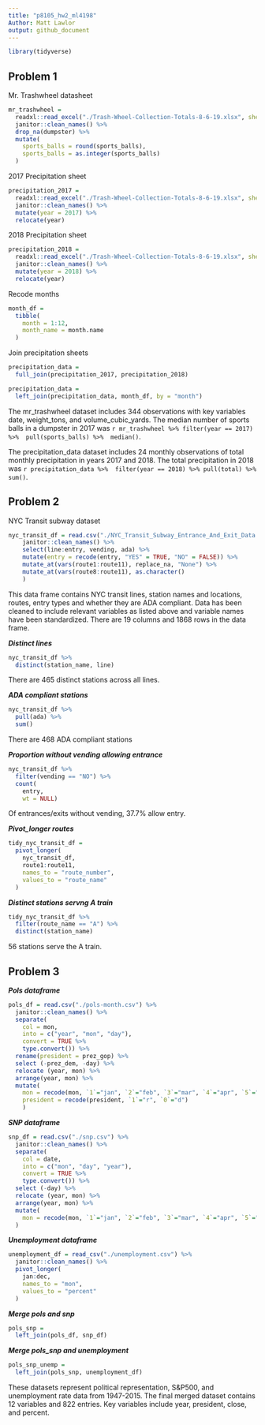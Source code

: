 ```yaml
---
title: "p8105_hw2_ml4198"
Author: Matt Lawlor
output: github_document
---
```


```r
library(tidyverse)
```

## Problem 1

Mr. Trashwheel datasheet

```r
mr_trashwheel = 
  readxl::read_excel("./Trash-Wheel-Collection-Totals-8-6-19.xlsx", sheet = 1, range = "A2:N408") %>% 
  janitor::clean_names() %>% 
  drop_na(dumpster) %>% 
  mutate(
    sports_balls = round(sports_balls),
    sports_balls = as.integer(sports_balls)
  ) 
```

2017 Precipitation sheet

```r
precipitation_2017 = 
  readxl::read_excel("./Trash-Wheel-Collection-Totals-8-6-19.xlsx", sheet = "2017 Precipitation", range = "A2:B14") %>% 
  janitor::clean_names() %>% 
  mutate(year = 2017) %>% 
  relocate(year)
```

2018 Precipitation sheet

```r
precipitation_2018 = 
  readxl::read_excel("./Trash-Wheel-Collection-Totals-8-6-19.xlsx", sheet = "2018 Precipitation", range = "A2:B14") %>% 
  janitor::clean_names() %>% 
  mutate(year = 2018) %>% 
  relocate(year)
```

Recode months

```r
month_df = 
  tibble(
    month = 1:12,
    month_name = month.name
  )
```

Join precipitation sheets

```r
precipitation_data = 
  full_join(precipitation_2017, precipitation_2018)

precipitation_data =
  left_join(precipitation_data, month_df, by = "month")
```

The mr_trashwheel dataset includes 344 observations with key variables date, weight_tons, and volume_cubic_yards. The median number of sports balls in a dumpster in 2017 was `r mr_trashwheel %>% filter(year == 2017) %>%  pull(sports_balls) %>%  median()`.

The precipitation_data dataset includes 24 monthly observations of total monthly precipitation in years 2017 and 2018. The total precipitation in 2018 was `r precipitation_data %>%  filter(year == 2018) %>% pull(total) %>%  sum()`.

## Problem 2

NYC Transit subway dataset

```r
nyc_transit_df = read.csv("./NYC_Transit_Subway_Entrance_And_Exit_Data.csv") %>% 
    janitor::clean_names() %>% 
    select(line:entry, vending, ada) %>% 
    mutate(entry = recode(entry, "YES" = TRUE, "NO" = FALSE)) %>% 
    mutate_at(vars(route1:route11), replace_na, "None") %>% 
    mutate_at(vars(route8:route11), as.character()
    )
```

This data frame contains NYC transit lines, station names and locations, routes, entry types and whether they are ADA compliant. Data has been cleaned to include relevant variables as listed above and variable names have been standardized. There are 19 columns and 1868 rows in the data frame.

***Distinct lines***

```r
nyc_transit_df %>%   
  distinct(station_name, line)
```

There are 465 distinct stations across all lines.

***ADA compliant stations***

```r
nyc_transit_df %>% 
  pull(ada) %>% 
  sum()
```

There are 468 ADA compliant stations

***Proportion without vending allowing entrance***

```r
nyc_transit_df %>% 
  filter(vending == "NO") %>% 
  count(
    entry, 
    wt = NULL)
```

Of entrances/exits without vending, 37.7% allow entry.

***Pivot_longer routes***

```r
tidy_nyc_transit_df = 
  pivot_longer(
    nyc_transit_df,
    route1:route11,
    names_to = "route_number",
    values_to = "route_name"
  )
```

***Distinct stations servng A train***

```r
tidy_nyc_transit_df %>%
  filter(route_name == "A") %>% 
  distinct(station_name)
```

56 stations serve the A train.

## Problem 3

***Pols dataframe***

```r
pols_df = read.csv("./pols-month.csv") %>% 
  janitor::clean_names() %>% 
  separate(
    col = mon,
    into = c("year", "mon", "day"),
    convert = TRUE %>% 
    type.convert()) %>% 
  rename(president = prez_gop) %>%
  select (-prez_dem, -day) %>% 
  relocate (year, mon) %>% 
  arrange(year, mon) %>% 
  mutate(
    mon = recode(mon, `1`="jan", `2`="feb", `3`="mar", `4`="apr", `5`="may", `6`="jun", `7`="jul", `8`="aug", `9`="sep", `10`="oct", `11`="nov", `12`="dec"),
    president = recode(president, `1`="r", `0`="d")
    )
```

***SNP dataframe***

```r
snp_df = read.csv("./snp.csv") %>% 
  janitor::clean_names() %>% 
  separate(
    col = date,
    into = c("mon", "day", "year"),
    convert = TRUE %>% 
    type.convert()) %>% 
  select (-day) %>% 
  relocate (year, mon) %>% 
  arrange(year, mon) %>% 
  mutate(
    mon = recode(mon, `1`="jan", `2`="feb", `3`="mar", `4`="apr", `5`="may", `6`="jun", `7`="jul", `8`="aug", `9`="sep", `10`="oct", `11`="nov", `12`="dec")
  )
```
  
***Unemployment dataframe***

```r
unemployment_df = read_csv("./unemployment.csv") %>% 
  janitor::clean_names() %>%
  pivot_longer(
    jan:dec,
    names_to = "mon",
    values_to = "percent"
  )
```

***Merge pols and snp***

```r
pols_snp = 
  left_join(pols_df, snp_df)
```

***Merge pols_snp and unemployment***

```r
pols_snp_unemp = 
  left_join(pols_snp, unemployment_df)
```

These datasets represent political representation, S&P500, and unemployment rate data from 1947-2015. The final merged dataset contains 12 variables and 822 entries. Key variables include year, president, close, and percent.
